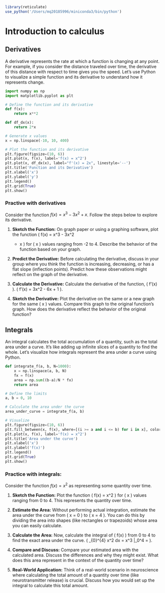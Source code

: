 ```r
library(reticulate)
use_python('/Users/mq20185996/miniconda3/bin/python')
```

# Introduction to calculus

<!---
## Discussion and Activities
- Discuss how the concept of derivatives can be observed in
  neuronal signal transmission speed variations.

- Explore the idea of integrals through the total
  neurotransmitter release over a period, using the area
  under a curve analogy.
--->

## Derivatives
A derivative represents the rate at which a function is
changing at any point. For example, if you consider the
distance traveled over time, the derivative of this distance
with respect to time gives you the speed. Let's use Python
to visualize a simple function and its derivative to
understand how it represents change.

```python
import numpy as np
import matplotlib.pyplot as plt

# Define the function and its derivative
def f(x):
    return x**2

def df_dx(x):
    return 2*x

# Generate x values
x = np.linspace(-10, 10, 400)

# Plot the function and its derivative
plt.figure(figsize=(10, 6))
plt.plot(x, f(x), label='f(x) = x^2')
plt.plot(x, df_dx(x), label="f'(x) = 2x", linestyle='--')
plt.title('Function and its Derivative')
plt.xlabel('x')
plt.ylabel('y')
plt.legend()
plt.grid(True)
plt.show()
```

### Practive with  derivatives
Consider the function $f(x) = x^3 - 3x^2 + x$. Follow the
steps below to explore its derivative.

1. **Sketch the Function:** On graph paper or using a
   graphing software, plot the function \( f(x) = x^3 - 3x^2
   + x \) for \( x \) values ranging from -2 to 4. Describe
     the behavior of the function based on your graph.

2. **Predict the Derivative:** Before calculating the
   derivative, discuss in your group where you think the
   function is increasing, decreasing, or has a flat slope
   (inflection points). Predict how these observations might
   reflect on the graph of the derivative.

3. **Calculate the Derivative:** Calculate the derivative of
   the function, \( f'(x) \). \( f'(x) = 3x^2 - 6x + 1 \).

4. **Sketch the Derivative:** Plot the derivative on the
   same or a new graph for the same \( x \) values. Compare
   this graph to the original function's graph. How does the
   derivative reflect the behavior of the original function?


## Integrals
An integral calculates the total accumulation of a quantity,
such as the total area under a curve. It's like adding up
infinite slices of a quantity to find the whole. Let's
visualize how integrals represent the area under a curve
using Python.

```python
def integrate_f(a, b, N=1000):
    x = np.linspace(a, b, N)
    fx = f(x)
    area = np.sum((b-a)/N * fx)
    return area

# Define the limits
a, b = 0, 10

# Calculate the area under the curve
area_under_curve = integrate_f(a, b)

# Visualize
plt.figure(figsize=(10, 6))
plt.fill_between(x, f(x), where=[(i >= a and i <= b) for i in x], color="skyblue", alpha=0.4, label=f'Area = {area_under_curve:.2f}')
plt.plot(x, f(x), label='f(x) = x^2')
plt.title('Area under the curve')
plt.xlabel('x')
plt.ylabel('f(x)')
plt.legend()
plt.grid(True)
plt.show()
```

### Practice with integrals:
Consider the function $f(x) = x^2$ as representing some
quantity over time.

1. **Sketch the Function:** Plot the function \( f(x) = x^2
   \) for \( x \) values ranging from 0 to 4. This
   represents the quantity over time.

2. **Estimate the Area:** Without performing actual
   integration, estimate the area under the curve from \( x
   = 0 \) to \( x = 4 \). You can do this by dividing the
   area into shapes (like rectangles or trapezoids) whose
   area you can easily calculate.

3. **Calculate the Area:** Now, calculate the integral of \(
   f(x) \) from 0 to 4 to find the exact area under the
   curve. \( \int_{0}^{4} x^2 dx = \frac{1}{3}x^3 \Big|_0^4
   = \frac{64}{3} \).

4. **Compare and Discuss:** Compare your estimated area with
   the calculated area. Discuss the differences and why they
   might exist. What does this area represent in the context
   of the quantity over time?

5. **Real-World Application:** Think of a real-world
   scenario in neuroscience where calculating the total
   amount of a quantity over time (like neurotransmitter
   release) is crucial. Discuss how you would set up the
   integral to calculate this total amount.

